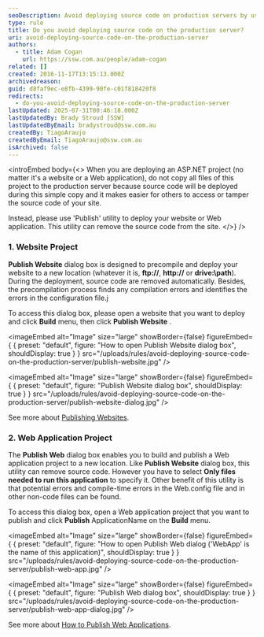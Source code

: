 ```yaml
---
seoDescription: Avoid deploying source code on production servers by using tools like Publish utility to precompile and deploy ASP.NET projects, removing source code and identifying potential errors.
type: rule
title: Do you avoid deploying source code on the production server?
uri: avoid-deploying-source-code-on-the-production-server
authors:
  - title: Adam Cogan
    url: https://ssw.com.au/people/adam-cogan
related: []
created: 2016-11-17T13:15:13.000Z
archivedreason:
guid: d8faf9ec-e8fb-4399-90fe-c01f818420f8
redirects:
  - do-you-avoid-deploying-source-code-on-the-production-server
lastUpdated: 2025-07-31T00:46:18.000Z
lastUpdatedBy: Brady Stroud [SSW]
lastUpdatedByEmail: bradystroud@ssw.com.au
createdBy: TiagoAraujo
createdByEmail: TiagoAraujo@ssw.com.au
isArchived: false
---
```


<introEmbed
  body={<>
When you are deploying an ASP.NET project (no matter it's a website or a Web application), do not copy all files of this project to the production server because source code will be deployed during this simple copy and it makes easier for others to access or tamper the source code of your site.

Instead, please use 'Publish' utility to deploy your website or Web application. This utility can remove the source code from the site.
  </>}
/>
### 1. Website Project

**Publish Website** dialog box is designed to precompile and deploy your website to a new location (whatever it is, **ftp://**, **http://** or **drive:\path**). During the deployment, source code are removed automatically. Besides, the precompilation process finds any compilation errors and identifies the errors in the configuration file.j

To access this dialog box, please open a website that you want to deploy and click **Build** menu, then click **Publish Website** .


<imageEmbed
  alt="Image"
  size="large"
  showBorder={false}
  figureEmbed={ {
    preset: "default",
    figure: "How to open Publish Website dialog box",
    shouldDisplay: true
  } }
  src="/uploads/rules/avoid-deploying-source-code-on-the-production-server/publish-website.jpg"
/>


<imageEmbed
  alt="Image"
  size="large"
  showBorder={false}
  figureEmbed={ {
    preset: "default",
    figure: "Publish Website dialog box",
    shouldDisplay: true
  } }
  src="/uploads/rules/avoid-deploying-source-code-on-the-production-server/publish-website-dialog.jpg"
/>

See more about [Publishing Websites]([https://docs.microsoft.com/en-us/previous-versions/20yh9f1b(v=vs.140?WT.mc_id=DT-MVP-33518)?redirectedfrom=MSDN](https://docs.microsoft.com/en-us/previous-versions/20yh9f1b(v=vs.140?WT.mc_id=DT-MVP-33518)?redirectedfrom=MSDN)).

### 2. Web Application Project

The **Publish Web** dialog box enables you to build and publish a Web application project to a new location. Like **Publish Website** dialog box, this utility can remove source code. However you have to select **Only files needed to run this application** to specify it. Other benefit of this utility is that potential errors and compile-time errors in the Web.config file and in other non-code files can be found.

To access this dialog box, open a Web application project that you want to publish and click **Publish** ApplicationName on the **Build** menu.


<imageEmbed
  alt="Image"
  size="large"
  showBorder={false}
  figureEmbed={ {
    preset: "default",
    figure: "How to open Publish Web dialog ('WebApp' is the name of this application)",
    shouldDisplay: true
  } }
  src="/uploads/rules/avoid-deploying-source-code-on-the-production-server/publish-web-app.jpg"
/>


<imageEmbed
  alt="Image"
  size="large"
  showBorder={false}
  figureEmbed={ {
    preset: "default",
    figure: "Publish Web dialog box",
    shouldDisplay: true
  } }
  src="/uploads/rules/avoid-deploying-source-code-on-the-production-server/publish-web-app-dialog.jpg"
/>

See more about [How to Publish Web Applications]([https://docs.microsoft.com/en-us/previous-versions/aspnet/aa983453(v=vs.100?WT.mc_id=DT-MVP-33518)?redirectedfrom=MSDN](https://docs.microsoft.com/en-us/previous-versions/aspnet/aa983453(v=vs.100?WT.mc_id=DT-MVP-33518)?redirectedfrom=MSDN)).
